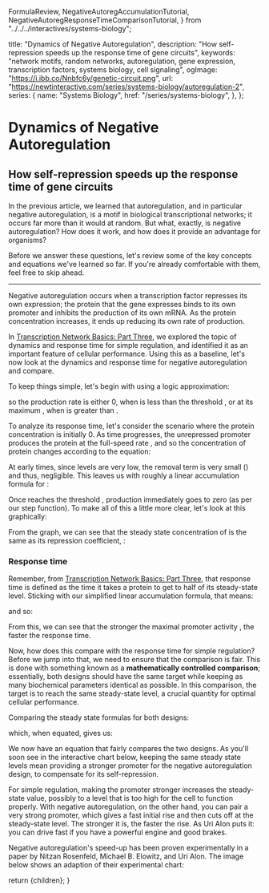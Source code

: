   FormulaReview,
  NegativeAutoregAccumulationTutorial,
  NegativeAutoregResponseTimeComparisonTutorial,
} from "../../../interactives/systems-biology";

  title: "Dynamics of Negative Autoregulation",
  description: "How self-repression speeds up the response time of gene circuits",
  keywords: "network motifs, random networks, autoregulation, gene expression, transcription factors, systems biology, cell signaling",
  ogImage: "https://i.ibb.co/Nnbfc6y/genetic-circuit.png",
  url: "https://newtinteractive.com/series/systems-biology/autoregulation-2",
  series: {
    name: "Systems Biology",
    href: "/series/systems-biology",
  },
};

# Dynamics of Negative Autoregulation

## How self-repression speeds up the response time of gene circuits

In the previous article, we learned that autoregulation, and in particular negative autoregulation, is a motif in biological transcriptional networks; it occurs far more than it would at random. But what, exactly, is negative autoregulation? How does it work, and how does it provide an advantage for organisms?

Before we answer these questions, let's review some of the key concepts and equations we've learned so far. If you're already comfortable with them, feel free to skip ahead.

<ArticleSection variant="small">
  <FormulaReview />
</ArticleSection>

---

Negative autoregulation occurs when a transcription factor represses its own expression; the protein that the gene expresses binds to its own promoter and inhibits the production of its own mRNA. As the protein concentration increases, it ends up reducing its own rate of production.

In [Transcription Network Basics: Part Three](/series/systems-biology/transcription-network-basics-3), we explored the topic of dynamics and response time for simple regulation, and identified it as an important feature of cellular performance. Using this as a baseline, let's now look at the dynamics and response time for negative autoregulation and compare.

To keep things simple, let's begin with using a logic approximation:

<ArticleSection variant="math">
  <MathFormula tex="f(X) = \beta \cdot \theta(X < K)" />
</ArticleSection>

so the production rate is either 0, when <MathFormula tex="X" /> is less than the threshold <MathFormula tex="K" />, or at its maximum <MathFormula tex="\beta" />, when <MathFormula tex="X" /> is greater than <MathFormula tex="K" />.

To analyze its response time, let's consider the scenario where the protein concentration is initially 0. As time progresses, the unrepressed promoter produces the protein at the full-speed rate <MathFormula tex="\beta" />, and so the concentration of protein changes according to the equation:

<ArticleSection variant="math">
  <MathFormula tex="\dfrac{dX}{dt} = \beta - \alpha X \qquad \text{while} \thickspace X < K" />
</ArticleSection>

At early times, since <MathFormula tex="X" /> levels are very low, the removal term is very small (<MathFormula tex="\alpha X \ll \beta" />) and thus, negligible. This leaves us with roughly a linear accumulation formula for <MathFormula tex="X" />:

<ArticleSection variant="math">
  <MathFormula tex="X(t) \approx \beta t \qquad \text{while} \thickspace X < K \enspace \text{and} \enspace X \ll \dfrac{\beta}{\alpha}" />
</ArticleSection>

Once <MathFormula tex="X" /> reaches the threshold <MathFormula tex="K" />, production immediately goes to zero (as per our step function). To make all of this a little more clear, let's look at this graphically:

<ArticleSection variant="medium">
  <NegativeAutoregAccumulationTutorial />
</ArticleSection>

From the graph, we can see that the steady state concentration of <MathFormula tex="X" /> is the same as its repression coefficient, <MathFormula tex="K" />:

<ArticleSection variant="math">
  <MathFormula tex="X_{st} = K" />
</ArticleSection>

### Response time

Remember, from [Transcription Network Basics: Part Three](/series/systems-biology/transcription-network-basics-3), that response time <MathFormula tex="T_{1/2}" /> is defined as the time it takes a protein to get to half of its steady-state level. Sticking with our simplified linear accumulation formula, that means:

<ArticleSection variant="math">
  <MathFormula tex="X(T_{1/2_{NAR}}) = \beta \cdot T_{1/2_{NAR}} = \dfrac{X_{st}}{2} = \dfrac{K}{2}" />
</ArticleSection>

and so:

<ArticleSection variant="math">
  <MathFormula tex="T_{1/2_{NAR}} = \dfrac{K}{2\beta}" />
</ArticleSection>

From this, we can see that the stronger the maximal promoter activity <MathFormula tex="\beta" />, the faster the response time.

Now, how does this compare with the response time for simple regulation? Before we jump into that, we need to ensure that the comparison is fair. This is done with something known as a **mathematically controlled comparison**; essentially, both designs should have the same target while keeping as many biochemical parameters identical as possible. In this comparison, the target is to reach the same steady-state level, a crucial quantity for optimal cellular performance. 

Comparing the steady state formulas for both designs:

<ArticleSection variant="math">
  <MathFormula tex="X_{st_{simple}} = \dfrac{\beta_{simple}}{\alpha_{simple}}" />
  <MathFormula className="mt-6" tex="X_{st_{NAR}} = K" />
</ArticleSection>

which, when equated, gives us:

<ArticleSection variant="math">
  <MathFormula tex="K = \dfrac{\beta_{simple}}{\alpha_{simple}}" />
</ArticleSection>

We now have an equation that fairly compares the two designs. As you'll soon see in the interactive chart below, keeping the same steady state levels mean providing a stronger promoter for the negative autoregulation design, to compensate for its self-repression.

<ArticleSection variant="large">
  <NegativeAutoregResponseTimeComparisonTutorial />
</ArticleSection>

For simple regulation, making the promoter stronger increases the steady-state value, possibly to a level that is too high for the cell to function properly. With negative autoregulation, on the other hand, you can pair a very strong promoter, which gives a fast initial rise and then cuts off at the steady-state level. The stronger it is, the faster the rise. As Uri Alon puts it: you can drive fast if you have a powerful engine and good brakes.

Negative autoregulation's speed-up has been proven experimentally in a paper by Nitzan Rosenfeld, Michael B. Elowitz, and Uri Alon. The image below shows an adaption of their experimental chart:

<ArticleSection variant="medium">
  <ImageSeries images={[{
    src: "/images/negative-autoreg-experiment-chart.png",
    alt: "Negative autoregulation experiment chart",
    width: 800,
    height: 400,
    caption: "Adaption of chart from Rosenfeld et al. (2006) taken from An Introduction to Systems Biology. The response time of negative autoregulation here is about 5x as fast as simple regulation.",
  }]} maxWidth="450px" />
</ArticleSection>

<ArticleSection variant="medium" className="mb-0 md:mb-0" >
  <ArticleNavigationContainer>
    <PreviousArticleLink
      href="/series/systems-biology/autoregulation-1"
      title="Autoregulation as a Network Motif"
    />
  </ArticleNavigationContainer>
</ArticleSection>


  return <MdxLayout metadata={metadata}>{children}</MdxLayout>;
}
